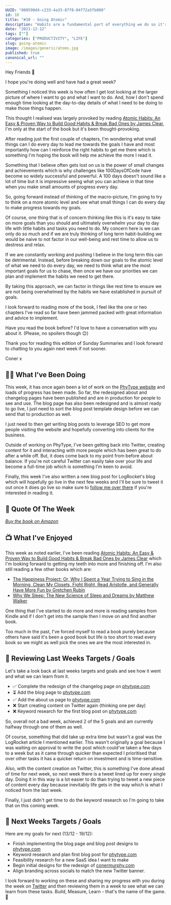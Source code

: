 ```yaml
---
UUID: "000590d4-c233-4a33-87f8-04f72a5fb080"
id: 10
title: "#10 - Going Atomic"
description: "Habits are a fundamental part of everything we do so it's no surprise that if we want to achieve our goals, we need to install the right ones."
date: "2021-12-12"
tags: [""]
categories: ["PRODUCTIVITY", "LIFE"]
slug: going-atomic
image: /images/generic/atoms.jpg
published: true
canonical_url: ""
---
```


Hey Friends 👋

I hope you're doing well and have had a great week?

Something I noticed this week is how often I get lost looking at the larger picture of where I want to go and what I want to do. And, how I don't spend enough time looking at the day-to-day details of what I need to be doing to make those things happen.

This thought I realised was largely provoked by reading [Atomic Habits: An Easy & Proven Way to Build Good Habits & Break Bad Ones by James Clear](https://www.amazon.co.uk/dp/B01N5AX61W/), I'm only at the start of the book but it's been thought-provoking.

After reading just the first couple of chapters, I'm wondering what small things can I do every day to lead me towards the goals I have and most importantly how can I reinforce the right habits to get me there which is something I'm hoping the book will help me achieve the more I read it.

Something that I believe often gets lost on us is the power of small changes and achievements which is why challenges like 100DaysOfCode have become so widely successful and powerful. A 100 days doesn't sound like a lot of time but it is impressive seeing what you can achieve in that time when you make small amounts of progress every day.

So, going forward instead of thinking of the macro-picture, I'm going to try to think on a more atomic level and see what small things I can do every day to make progress towards my goals.

Of course, one thing that is of concern thinking like this is it's easy to take on more goals than you should and ultimately overwhelm your day to day life with little habits and tasks you need to do. My concern here is we can only do so much and if we are truly thinking of long term habit-building we would be naive to not factor in our well-being and rest time to allow us to destress and relax.

If we are constantly working and pushing I believe in the long term this can be detrimental. Instead, before breaking down our goals to the atomic level of what we need to do every day, we need to think what are the most important goals for us to chase, then once we have our priorities we can plan and implement the habits we need to get there.

By taking this approach, we can factor in things like rest time to ensure we are not being overwhelmed by the habits we have established in pursuit of goals.

I look forward to reading more of the book, I feel like the one or two chapters I've read so far have been jammed packed with great information and advice to implement.

Have you read the book before? I'd love to have a conversation with you about it. (Please, no spoilers though 😉)

Thank you for reading this edition of Sunday Summaries and I look forward to chatting to you again next week if not sooner.

Coner x

## 🏃‍♂️ What I've Been Doing

This week, it has once again been a lot of work on the [PhyType website](http://phytype.com/) and loads of progress has been made. So far, the redesigned about and changelog pages have been published and are in production for people to see and use. The blog page has also been redesigned and is almost ready to go live, I just need to sort the blog post template design before we can send that to production as well.

I just need to then get writing blog posts to leverage SEO to get more people visiting the website and hopefully converting into clients for the business.

Outside of working on PhyType, I've been getting back into Twitter, creating content for it and interacting with more people which has been great to do after a while off. But, it does come back to my point from before about balance. If you're not careful Twitter can easily take over your life and become a full-time job which is something I'm keen to avoid.

Finally, this week I've also written a new blog post for LogRocket's blog which will hopefully go live in the next few weeks and I'll be sure to tweet it out once it does go live so make sure to [follow me over there](https://twitter.com/MrConerMurphy) if you're interested in reading it.

## 💬 Quote Of The Week

<BlockQuoteAuthor
  quote="The cowards never started and the weak died along the way. That leaves us, ladies and gentlemen."
  caption="Quote from Shoe Dog by Phil Knight"
/>

[_Buy the book on Amazon_](https://www.amazon.co.uk/Shoe-Dog-Memoir-Creator-NIKE/dp/1471146707)

## 📺 What I've Enjoyed

This week as noted earlier, I've been reading [Atomic Habits: An Easy & Proven Way to Build Good Habits & Break Bad Ones by James Clear](https://www.amazon.co.uk/dp/B01N5AX61W/) which I'm looking forward to getting my teeth into more and finishing off. I'm also still reading a few other books which are:

- [The Happiness Project: Or, Why I Spent a Year Trying to Sing in the Morning, Clean My Closets, Fight Right, Read Aristotle, and Generally Have More Fun by Gretchen Rubin](https://www.amazon.co.uk/Happiness-Project-Morning-Aristotle-Generally/dp/006158326X)
- [Why We Sleep: The New Science of Sleep and Dreams by Matthew Walker](https://www.amazon.co.uk/Why-We-Sleep-Science-Dreams/dp/B077XKJ3XJ/ref=sr_1_1?keywords=Why+We+sleep&qid=1638131443&qsid=259-0978597-0232805&s=books&sr=1-1&sres=0141983760%2CB08WSHFBF9%2C1717939015%2C0241984432%2C0578653702%2CB09M7BSLG4%2CB09HP82Y2J%2CB084DGWJYB%2C1611854679%2CB095GQGC1X%2CB08TQCY5JJ%2C1509836276%2C9123976977%2CB08DT1C66R%2C1647473497%2CB08244C76V&srpt=ABIS_BOOK)

One thing that I've started to do more and more is reading samples from Kindle and if I don't get into the sample then I move on and find another book.

Too much in the past, I've forced myself to read a book purely because others have said it's been a good book but life is too short to read every book so we might as well pick the ones we are the most interested in.

## 📝 Reviewing Last Weeks Targets / Goals

Let's take a look back at last weeks targets and goals and see how it went and what we can learn from it.

- ✅ Complete the redesign of the changelog page on [phytype.com](https://phytype.com/)
- ⏳ Add the blog page to [phytype.com](https://phytype.com/)
- ✅ Add the about us page to [phytype.com](https://phytype.com/)
- ❌ Start creating content on Twitter again (thinking one per day)
- ❌ Keyword research for the first blog post on [phytype.com](https://phytype.com/)

So, overall not a bad week, achieved 2 of the 5 goals and am currently halfway through one of them as well.

Of course, something that did take up extra time but wasn't a goal was the LogRocket article I mentioned earlier. This wasn't originally a goal because I was waiting on approval to write the post which could've taken a few days to a week but as it came through quicker than expected I prioritised that over other tasks it has a quicker return on investment and is time-sensitive.

Also, with the content creation on Twitter, this is something I've done ahead of time for next week, so next week there is a tweet lined up for every single day. Doing it in this way is a lot easier to do than trying to tweet a new piece of content every day because inevitably life gets in the way which is what I noticed from the last week.

Finally, I just didn't get time to do the keyword research so I'm going to take that on this coming week.

## 🎯 Next Weeks Targets / Goals

Here are my goals for next (13/12 - 19/12):

- Finish implementing the blog page and blog post designs to [phytype.com](https://phytype.com/)
- Keyword research and plan first blog post for [phytype.com](https://phytype.com/)
- Feasibility research for a new SaaS idea I want to make
- Begin initial designs for the redesign of [conermurphy.com](https://conermurphy.com)
- Align branding across socials to match the new Twitter banner.

I look forward to working on these and sharing my progress with you during the week on [Twitter](https://twitter.com/MrConerMurphy) and then reviewing them in a week to see what we can learn from these tasks. Build, Measure, Learn - that's the name of the game. 💪
